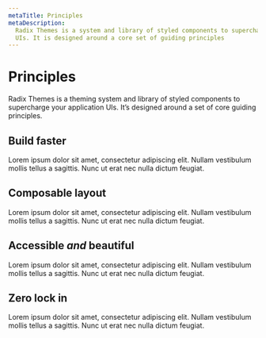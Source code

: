 ```yaml
---
metaTitle: Principles
metaDescription:
  Radix Themes is a system and library of styled components to supercharge your
  UIs. It is designed around a core set of guiding principles
---
```


# Principles

<Description>
  Radix Themes is a theming system and library of styled components to
  supercharge your application UIs. It’s designed around a set of core guiding
  principles.
</Description>

## Build faster

Lorem ipsum dolor sit amet, consectetur adipiscing elit. Nullam vestibulum mollis tellus a sagittis. Nunc ut erat nec nulla dictum feugiat.

## Composable layout

Lorem ipsum dolor sit amet, consectetur adipiscing elit. Nullam vestibulum mollis tellus a sagittis. Nunc ut erat nec nulla dictum feugiat.

## Accessible _and_ beautiful

Lorem ipsum dolor sit amet, consectetur adipiscing elit. Nullam vestibulum mollis tellus a sagittis. Nunc ut erat nec nulla dictum feugiat.

## Zero lock in

Lorem ipsum dolor sit amet, consectetur adipiscing elit. Nullam vestibulum mollis tellus a sagittis. Nunc ut erat nec nulla dictum feugiat.
